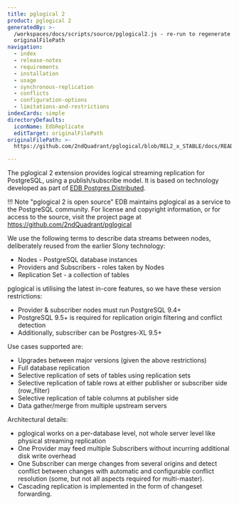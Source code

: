```yaml
---
title: pglogical 2
product: pglogical 2
generatedBy: >-
  /workspaces/docs/scripts/source/pglogical2.js - re-run to regenerate from
  originalFilePath
navigation:
  - index
  - release-notes
  - requirements
  - installation
  - usage
  - synchronous-replication
  - conflicts
  - configuration-options
  - limitations-and-restrictions
indexCards: simple
directoryDefaults:
  iconName: EdbReplicate
  editTarget: originalFilePath
originalFilePath: >-
  https://github.com/2ndQuadrant/pglogical/blob/REL2_x_STABLE/docs/README.md?plain=1#L1-#L34

---
```


The pglogical 2 extension provides logical streaming replication for PostgreSQL,
using a publish/subscribe model. It is based on technology developed as part
of [EDB Postgres Distributed](/pgd/latest/).

!!! Note "pglogical 2 is open source"
    EDB maintains pglogical as a service to the PostgreSQL community.
    For license and copyright information, or for access to the source, 
    visit the project page at https://github.com/2ndQuadrant/pglogical

We use the following terms to describe data streams between nodes, deliberately
reused from the earlier Slony technology:

-   Nodes - PostgreSQL database instances
-   Providers and Subscribers - roles taken by Nodes
-   Replication Set - a collection of tables

pglogical is utilising the latest in-core features, so we have these version restrictions:

-   Provider & subscriber nodes must run PostgreSQL 9.4+
-   PostgreSQL 9.5+ is required for replication origin filtering and conflict detection
-   Additionally, subscriber can be Postgres-XL 9.5+

Use cases supported are:

-   Upgrades between major versions (given the above restrictions)
-   Full database replication
-   Selective replication of sets of tables using replication sets
-   Selective replication of table rows at either publisher or subscriber side (row_filter)
-   Selective replication of table columns at publisher side
-   Data gather/merge from multiple upstream servers

Architectural details:

-   pglogical works on a per-database level, not whole server level like
    physical streaming replication
-   One Provider may feed multiple Subscribers without incurring additional disk
    write overhead
-   One Subscriber can merge changes from several origins and detect conflict
    between changes with automatic and configurable conflict resolution (some,
    but not all aspects required for multi-master).
-   Cascading replication is implemented in the form of changeset forwarding.
